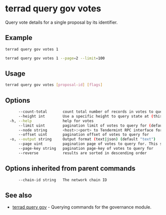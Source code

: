 # terrad query gov votes

Query vote details for a single proposal by its identifier.

## Example

```sh Terrad
terrad query gov votes 1

terrad query gov votes 1 --page=2 --limit=100
```

## Usage

```sh Terrad
terrad query gov votes [proposal-id] [flags]
```

## Options

```sh Terrad
      --count-total       count total number of records in votes to query for
      --height int        Use a specific height to query state at (this can error if the node is pruning state)
  -h, --help              help for votes
      --limit uint        pagination limit of votes to query for (default 100)
      --node string       <host>:<port> to Tendermint RPC interface for this chain (default "tcp://localhost:26657")
      --offset uint       pagination offset of votes to query for
  -o, --output string     Output format (text|json) (default "text")
      --page uint         pagination page of votes to query for. This sets offset to a multiple of limit (default 1)
      --page-key string   pagination page-key of votes to query for
      --reverse           results are sorted in descending order
```

## Options inherited from parent commands

```sh Terrad
      --chain-id string   The network chain ID
```

## See also

* [terrad query gov](./terrad_query_gov.mdx)	 - Querying commands for the governance module.


